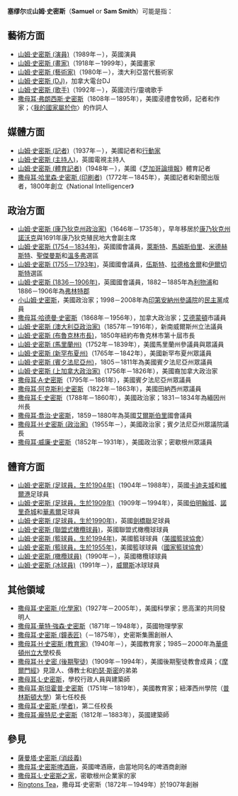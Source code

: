 {{noteTA
|1=zh-tw:山姆;zh-hk:森;zh-cn:萨姆;
|2=zh-tw:史密斯;zh-hk:史密夫;zh-cn:史密斯;
}}
'''塞缪尔'''或'''山姆·史密斯'''（'''Samuel''' or '''Sam Smith'''）可能是指：

{{TOC right}}

==藝術方面==
*[[山姆·史密斯_(演員)|山姆·史密斯 (演員)]]（1989年－），英國演員
*[[山姆·史密斯_(畫家)|山姆·史密斯 (畫家)]]（1918年－1999年），美國畫家
*[[山姆·史密斯_(藝術家)|山姆·史密斯 (藝術家)]]（1980年－），澳大利亞當代藝術家
*[[山姆·史密斯_(DJ)|山姆·史密斯 (DJ)]]，加拿大電台DJ
*[[山姆·史密斯_(歌手)|山姆·史密斯 (歌手)]]（1992年－），英國流行/靈魂歌手
*[[撒母耳·弗朗西斯·史密斯|撒母耳·弗朗西斯·史密斯]]（1808年－1895年），美國浸禮會牧師，記者和作家；〈[[我的國家屬於你|我的國家屬於你]]〉的作詞人

==媒體方面==
*[[山姆·史密斯_(記者)|山姆·史密斯 (記者)]]（1937年－），美國記者和[[行動主義|行動家]]
*[[山姆·史密斯_(主持人)|山姆·史密斯 (主持人)]]，英國電視主持人
*[[山姆·史密斯_(體育記者)|山姆·史密斯 (體育記者)]]（1948年－），美國《[[芝加哥論壇報|芝加哥論壇報]]》體育記者
*[[撒母耳·哈里森·史密斯_(印刷者)|撒母耳·哈里森·史密斯 (印刷者)]]（1772年－1845年），美國記者和新聞出版者，1800年創立《National Intelligencer》

==政治方面==
*[[山姆·史密斯_(康乃狄克州政治家)|山姆·史密斯 (康乃狄克州政治家)]]（1646年－1735年），早年移居於[[康乃狄克州|康乃狄克州]][[諾沃克_(康乃狄克州)|諾沃克]]與1691年康乃狄克殖民地大會副主席
*[[山姆·史密斯_(1754－1834年)|山姆·史密斯 (1754－1834年)]]，英國國會議員，[[萊斯特_(英國國會選區)|萊斯特]]、[[馬姆斯伯里_(英國國會選區)|馬姆斯伯里]]、[[米德赫斯特_(英國國會選區)|米德赫斯特]]、[[聖傑曼斯_(英國國會選區)|聖傑曼斯]]和[[溫多弗_(英國國會選區)|溫多弗]]選區
*[[山姆·史密斯_(1755－1793年)|山姆·史密斯 (1755－1793年)]]，英國國會議員，[[伍斯特_(英國國會選區)|伍斯特]]、[[拉德格舍爾_(英國國會選區)|拉德格舍爾]]和[[伊爾切斯特_(英國國會選區)|伊爾切斯特]]選區
*[[山姆·史密斯_(1836－1906年)|山姆·史密斯 (1836－1906年)]]，英國國會議員，1882－1885年為[[利物浦_(英國國會選區)|利物浦]]和1886－1906年為[[弗林特郡_(英國國會選區)|弗林特郡]]
*[[小山姆·史密斯|小山姆·史密斯]]，美國政治家；1998－2008年為[[印第安納州參議院|印第安納州參議院]]的[[民主黨_(美國)|民主黨]]成員
*[[撒母耳·哈德曼·史密斯|撒母耳·哈德曼·史密斯]]（1868年－1956年），加拿大政治家；[[艾德蒙頓|艾德蒙頓]]市議員
*[[山姆·史密斯_(澳大利亞政治家)|山姆·史密斯 (澳大利亞政治家)]]（1857年－1916年），新南威爾斯州立法議員
*[[山姆·史密斯_(布魯克林市長)|山姆·史密斯 (布魯克林市長)]]，1850年紐約布魯克林市第十屆市長
*[[山姆·史密斯_(馬里蘭州)|山姆·史密斯 (馬里蘭州)]]（1752年－1839年），美國馬里蘭州參議員與眾議員
*[[山姆·史密斯_(新罕布夏州)|山姆·史密斯 (新罕布夏州)]]（1765年－1842年），美國新罕布夏州眾議員
*[[山姆·史密斯_(賓夕法尼亞州)|山姆·史密斯 (賓夕法尼亞州)]]，1805－1811年為美國賓夕法尼亞州眾議員
*[[山姆·史密斯_(上加拿大政治家)|山姆·史密斯 (上加拿大政治家)]]（1756年－1826年），美國裔加拿大政治家
*[[撒母耳·A·史密斯|撒母耳·A·史密斯]]（1795年－1861年），美國賓夕法尼亞州眾議員
*[[撒母耳·阿克斯利·史密斯|撒母耳·阿克斯利·史密斯]]（1822年－1863年），美國田納西州眾議員
*[[撒母耳·E·史密斯|撒母耳·E·史密斯]]（1788年－1860年），美國政治家；1831－1834年為緬因州州長
*[[撒母耳·喬治·史密斯|撒母耳·喬治·史密斯]]，1859－1880年為英國[[艾爾斯伯里|艾爾斯伯里]]國會議員
*[[撒母耳·H·史密斯_(政治家)|撒母耳·H·史密斯 (政治家)]]（1955年－），美國政治家；賓夕法尼亞州眾議院議長
*[[撒母耳·威廉·史密斯|撒母耳·威廉·史密斯]]（1852年－1931年），美國政治家；密歇根州眾議員

==體育方面==
*[[山姆·史密斯_(足球員，生於1904年)|山姆·史密斯 (足球員，生於1904年)]]（1904年－1988年），英國[[卡迪夫城足球會|卡迪夫城]]和[[維爾港足球會|維爾港]]足球員
*[[山姆·史密斯_(足球員，生於1909年)|山姆·史密斯 (足球員，生於1909年)]]（1909年－1994年），英國[[伯明翰城足球俱樂部|伯明翰城]]、[[諾里奇城足球俱樂部|諾里奇城]]和[[華素爾足球會|華素爾]]足球員
*[[山姆·史密斯_(足球員，生於1990年)|山姆·史密斯 (足球員，生於1990年)]]，英國[[劍橋聯足球會|劍橋聯]]足球員
*[[山姆·史密斯_(聯盟式橄欖球員)|山姆·史密斯 (聯盟式橄欖球員)]]，英國聯盟式橄欖球球員
*[[山姆·史密斯_(籃球員，生於1994年)|山姆·史密斯 (籃球員，生於1994年)]]，美國籃球球員（[[美國籃球協會|美國籃球協會]]）
*[[山姆·史密斯_(籃球員，生於1955年)|山姆·史密斯 (籃球員，生於1955年)]]，美國籃球球員（[[國家籃球協會|國家籃球協會]]）
*[[山姆·史密斯_(橄欖球員)|山姆·史密斯 (橄欖球員)]]（1990年－），英國橄欖球球員
*[[山姆·史密斯_(冰球員)|山姆·史密斯 (冰球員)]]（1991年－），[[威爾斯|威爾斯]]冰球球員

==其他領域==
*[[撒母耳·史密斯_(化學家)|撒母耳·史密斯 (化學家)]]（1927年－2005年），美國科學家；思高潔的共同發明人
*[[撒母耳·華特·強森·史密斯|撒母耳·華特·強森·史密斯]]（1871年－1948年），英國物理學家
*[[撒母耳·史密斯_(鐘表匠)|撒母耳·史密斯 (鐘表匠)]]（－1875年），史密斯集團創辦人
*[[撒母耳·H·史密斯_(教育家)|撒母耳·H·史密斯 (教育家)]]（1940年－），美國教育家；1985－2000年為[[華盛頓州立大學|華盛頓州立大學]]校長
*[[撒母耳·H·史密_(後期聖徒)|撒母耳·H·史密 (後期聖徒)]]（1909年－1994年），美國後期聖徒教會成員；《[[摩爾門經|摩爾門經]]》見證人、傳教士和[[約瑟·斯密|約瑟·斯密]]的弟弟
*[[撒母耳·L·史密斯|撒母耳·L·史密斯]]，學校行政人員與建築師
*[[撒母耳·斯坦霍普·史密斯|撒母耳·斯坦霍普·史密斯]]（1751年－1819年），美國教育家；紐澤西州學院（[[普林斯頓大學|普林斯頓大學]]）第七任校長
*[[撒母耳·史密斯_(學者)|撒母耳·史密斯 (學者)]]，{{link-en|阿薩巴斯卡大學|Athabasca University}}第二任校長
*[[撒母耳·龐特尼·史密斯|撒母耳·龐特尼·史密斯]]（1812年－1883年），英國建築師

==參見==
*[[薩曼塔·史密斯_(消歧義)|薩曼塔·史密斯 (消歧義)]]
*[[撒母耳·史密斯啤酒廠|撒母耳·史密斯啤酒廠]]，英國啤酒廠，由當地同名的啤酒商創辦
*[[撒母耳·L·史密斯之家|撒母耳·L·史密斯之家]]，密歇根州企業家的家
*[[Ringtons_Tea|Ringtons Tea]]，撒母耳·史密斯（1872年－1949年）於1907年創辦

{{Disambiguation|Cat=五字人名译名消歧义|Smith, Samuel}}